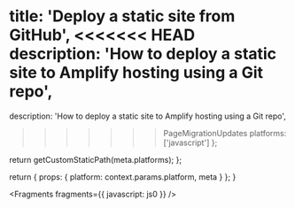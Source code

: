 
  title: 'Deploy a static site from GitHub',
<<<<<<< HEAD
  description: 'How to deploy a static site to Amplify hosting using a Git repo',
=======
  description:
    'How to deploy a static site to Amplify hosting using a Git repo',
>>>>>>> PageMigrationUpdates
  platforms: ['javascript']
};

  return getCustomStaticPath(meta.platforms);
};

  return {
    props: {
      platform: context.params.platform,
      meta
    }
  };
}


<Fragments fragments={{ javascript: js0 }} />
